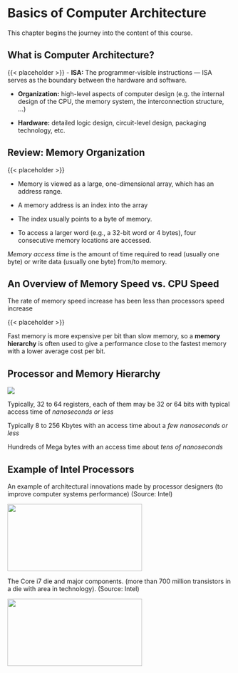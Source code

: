 # Basics of Computer Architecture

This chapter begins the journey into the content of this course.

## What is Computer Architecture?

<!-- !Mermaid diagram showing same figure from notes! -->
{{< placeholder >}}
-   **ISA:** The programmer-visible instructions — ISA serves as the boundary between the hardware and software.

-   **Organization:** high-level aspects of computer design (e.g. the internal design of the CPU, the memory system, the interconnection structure, ...)

-   **Hardware:** detailed logic design, circuit-level design, packaging technology, etc.

## Review: Memory Organization

<!-- !Memory Diagram to left of list! -->
{{< placeholder >}}

-   Memory is viewed as a large, one-dimensional array, which has an address range.

-   A memory address is an index into the array

-   The index usually points to a byte of memory.

-   To access a larger word (e.g., a 32-bit word or 4 bytes), four consecutive memory locations are accessed.

*Memory access time* is the amount of time required to read (usually one byte) or write data (usually one byte) from/to memory.

## An Overview of Memory Speed vs. CPU Speed

The rate of memory speed increase has been less than processors speed increase

<!-- !CPU-Z memory access latency graph align left! -->
{{< placeholder >}}

Fast memory is more expensive per bit than slow memory, so a **memory hierarchy** is often used to give a performance close to the fastest memory with a lower average cost per bit.

## Processor and Memory Hierarchy

:::::::: {layout="[40,60]" fig-pos="H"}
::: {#first-column}
![][1]
:::

:::::: {#second-column}
::: {.tcolorbox options="colback=boxbodycol, colframe=boxheadcol, colbacktitle=boxheadcol, title=\\textcolor{red}{\\emph{Processor Registers: }}\\textcolor{blue}{The smallest and fastest memory for CPU.}"}
Typically, 32 to 64 registers, each of them may be 32 or 64 bits with typical access time of [*nanoseconds or less*]{color=blue}
:::

::: {.tcolorbox options="colback=boxbodycol, colframe=boxheadcol, colbacktitle=boxheadcol, title=\\textcolor{red}{\\emph{Cache Memory: }}\\textcolor{blue}{Slower than registers.}"}
Typically 8 to 256 Kbytes with an access time about a [*few nanoseconds or less*]{color=blue}
:::

::: {.tcolorbox options="colback=boxbodycol, colframe=boxheadcol, colbacktitle=boxheadcol, title=\\textcolor{red}{\\emph{Main Memory: }}\\textcolor{blue}{Slower than cache memory.}"}
Hundreds of Mega bytes with an access time about [*tens of nanoseconds*]{color=blue}
:::
::::::
::::::::

  [1]: images/processorhierarchy.png

## Example of Intel Processors

::::::::: {layout="[[1,1],[1,1]]" fig-pos="H"}
:::: {#r1c1}
::: {.tcolorbox options="colback=boxbodycol, colframe=boxheadcol, colbacktitle=boxheadcol, title=\\textcolor{red}{\\emph{Pentium Processor Architecture (simplified) }}"}
An example of architectural innovations made by processor designers (to improve computer systems performance) [(Source: Intel)]{color=red}
:::
::::

::: {#r1c2}
![][2]
:::

:::: {#r2c1}
::: {.tcolorbox options="colback=boxbodycol, colframe=boxheadcol, colbacktitle=boxheadcol, title=\\textcolor{red}{\\emph{Intel Core i7}}"}
The Core i7 die and major components. (more than 700 million transistors in a die with area \qty{263}{\mm\squared} in \qty{45}{\nm} technology). [(Source: Intel)]{color=red}
:::
::::

::: {#r2c2}
![][3]
:::
:::::::::

  [2]: images/22pentium.png {width="8cm" height="4cm"}
  [3]: images/corei7diagram.png {width="8cm" height="4cm"}
